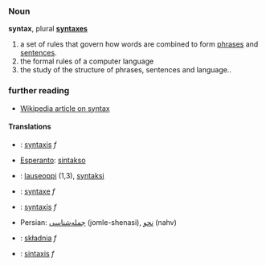 ===Noun===
'''syntax''', plural '''[[syntaxes]]'''

#a set of rules that govern how words are combined to form [[phrase]]s and [[sentence]]s.
#the formal rules of a computer language
#the study of the structure of phrases, sentences and language..

===further reading===
*[[w:syntax|Wikipedia article on syntax]]

==== Translations ====
*{{nl}}: [[syntaxis]] ''f''
*[[Esperanto]]: [[sintakso]]
*{{fi}}: [[lauseoppi]] (1,3), [[syntaksi]]
*{{fr}}: [[syntaxe]] ''f''
*{{la}}: [[syntaxis]] ''f''
*Persian: [[جمله‌شناسی]] (jomle-shenasi), [[نحو]] (nahv)
*{{pl}}: [[składnia]] ''f''
*{{es}}: [[sintaxis]] ''f''